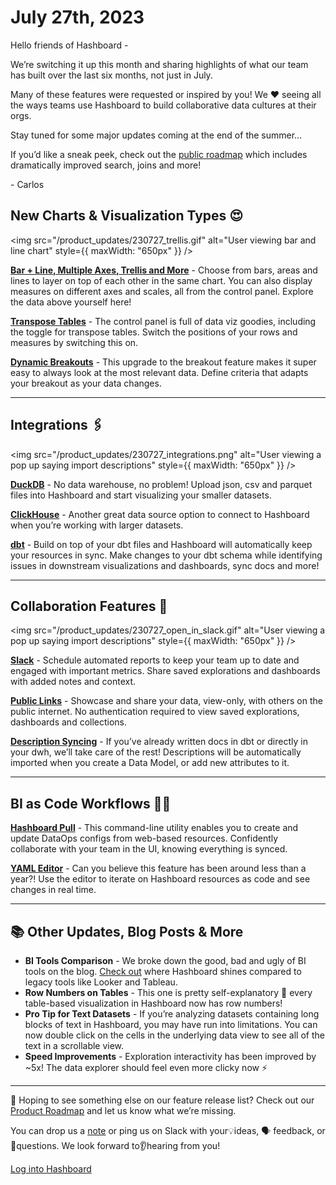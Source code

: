 # July 27th, 2023

Hello friends of Hashboard -

We’re switching it up this month and sharing highlights of what our team has built over the last six months, not just in July.

Many of these features were requested or inspired by you! We ❤️ seeing all the ways teams use Hashboard to build collaborative data cultures at their orgs.

Stay tuned for some major updates coming at the end of the summer…

If you’d like a sneak peek, check out the [public roadmap](/product-roadmap) which includes dramatically improved search, joins and more!

\- Carlos

## New Charts & Visualization Types 😍

<img
  src="/product_updates/230727_trellis.gif"
  alt="User viewing bar and line chart"
  style={{ maxWidth: "650px" }}
/>

**[Bar + Line, Multiple Axes, Trellis and More](https://docs.hashboard.com/changelog/2023_06_30#bar--line-charts-and-more)** - Choose from bars, areas and lines to layer on top of each other in the same chart. You can also display measures on different axes and scales, all from the control panel. Explore the data above yourself here!

**[Transpose Tables](https://docs.hashboard.com/changelog/2023_04_20#transpose-tables)** - The control panel is full of data viz goodies, including the toggle for transpose tables. Switch the positions of your rows and measures by switching this on.

**[Dynamic Breakouts](https://docs.hashboard.com/docs/visualizing-data/breakout#dynamic-breakouts)** - This upgrade to the breakout feature makes it super easy to always look at the most relevant data. Define criteria that adapts your breakout as your data changes.

---

## Integrations 🖇️

<img
  src="/product_updates/230727_integrations.png"
  alt="User viewing a pop up saying import descriptions"
  style={{ maxWidth: "650px" }}
/>

**[DuckDB](https://docs.hashboard.com/docs/database-connections/duckdb)** - No data warehouse, no problem! Upload json, csv and parquet files into Hashboard and start visualizing your smaller datasets.

**[ClickHouse](https://docs.hashboard.com/docs/database-connections/clickhouse)** - Another great data source option to connect to Hashboard when you’re working with larger datasets.

**[dbt](https://docs.hashboard.com/docs/data-ops/dbt-integration)** - Build on top of your dbt files and Hashboard will automatically keep your resources in sync. Make changes to your dbt schema while identifying issues in downstream visualizations and dashboards, sync docs and more!

---

## Collaboration Features 🤝

<img
  src="/product_updates/230727_open_in_slack.gif"
  alt="User viewing a pop up saying import descriptions"
  style={{ maxWidth: "650px" }}
/>

**[Slack](https://docs.hashboard.com/docs/sharing-data-externally/slack-integration)** - Schedule automated reports to keep your team up to date and engaged with important metrics. Share saved explorations and dashboards with added notes and context.

**[Public Links](https://docs.hashboard.com/docs/sharing-data-externally/public-links)** - Showcase and share your data, view-only, with others on the public internet. No authentication required to view saved explorations, dashboards and collections.

**[Description Syncing](https://docs.hashboard.com/docs/data-modeling/description-syncing)** - If you’ve already written docs in dbt or directly in your dwh, we’ll take care of the rest! Descriptions will be automatically imported when you create a Data Model, or add new attributes to it.

---

## BI as Code Workflows 👩‍💻

**[Hashboard Pull](https://docs.hashboard.com/docs/data-ops/cli#hashboard-pull)** - This command-line utility enables you to create and update DataOps configs from web-based resources. Confidently collaborate with your team in the UI, knowing everything is synced.

**[YAML Editor](https://docs.hashboard.com/docs/data-ops/yaml-editor)** - Can you believe this feature has been around less than a year?! Use the editor to iterate on Hashboard resources as code and see changes in real time.

---

## 📚 Other Updates, Blog Posts & More

- **BI Tools Comparison** - We broke down the good, bad and ugly of BI tools on the blog. [Check out](https://hashboard.com/blog-posts/the-right-bi-tool-to-grow-a-data-driven-culture-comparing-hashboard-looker-metabase-and-tableau) where Hashboard shines compared to legacy tools like Looker and Tableau.
- **Row Numbers on Tables** - This one is pretty self-explanatory 🙂 every table-based visualization in Hashboard now has row numbers!
- **Pro Tip for Text Datasets** - If you’re analyzing datasets containing long blocks of text in Hashboard, you may have run into limitations. You can now double click on the cells in the underlying data view to see all of the text in a scrollable view.
- **Speed Improvements** - Exploration interactivity has been improved by ~5x! The data explorer should feel even more clicky now ⚡️

---

👀 Hoping to see something else on our feature release list? Check out our [Product Roadmap](/product-roadmap) and let us know what we’re missing.

You can drop us a [note](mailto:support@hashboard.com?subject=null&body=null) or ping us on Slack with your💡ideas, 🗣 feedback, or 🙋questions. We look forward to👂hearing from you!

[Log into Hashboard](https://hashboard.com/app)
